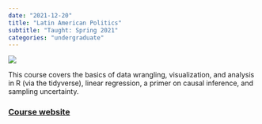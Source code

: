 ```yaml
---
date: "2021-12-20"
title: "Latin American Politics"
subtitle: "Taught: Spring 2021"
categories: "undergraduate"
---
```


![](../logos/lapol.jpg)


This course covers the basics of data wrangling, visualization, and analysis in R (via the tidyverse), linear regression, a primer on causal inference, and sampling uncertainty. 


### [Course website](https://lapol.juanftellez.com/)